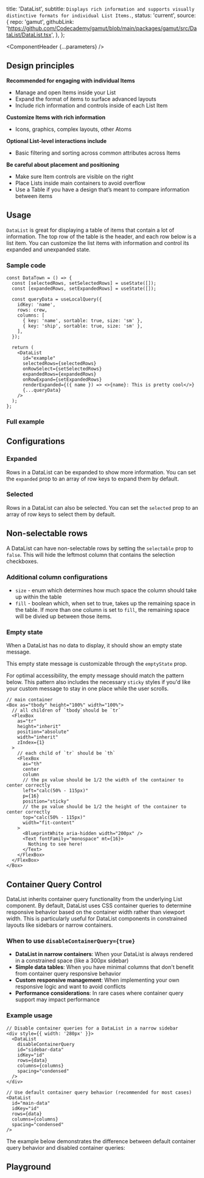 


  title: 'DataList',
  subtitle: `Displays rich information and supports visually distinctive formats for individual List Items.`,
  status: 'current',
  source: {
    repo: 'gamut',
    githubLink:
      'https://github.com/Codecademy/gamut/blob/main/packages/gamut/src/DataList/DataList.tsx',
  },
};

<Meta of={DataListStories} />

<ComponentHeader {...parameters} />

## Design principles

**Recommended for engaging with individual Items**

- Manage and open Items inside your List
- Expand the format of items to surface advanced layouts
- Include rich information and controls inside of each List Item

**Customize Items with rich information**

- Icons, graphics, complex layouts, other Atoms

**Optional List-level interactions include**

- Basic filtering and sorting across common attributes across Items

**Be careful about placement and positioning**

- Make sure Item controls are visible on the right
- Place Lists inside main containers to avoid overflow
- Use a Table if you have a design that’s meant to compare information between items

## Usage

`DataList` is great for displaying a table of items that contain a lot of information. The top row of the table is the header, and each row below is a list item. You can customize the list items with information and control its expanded and unexpanded state.

### Sample code

```tsx
const DataTown = () => {
  const [selectedRows, setSelectedRows] = useState([]);
  const [expandedRows, setExpandedRows] = useState([]);

  const queryData = useLocalQuery({
    idKey: 'name',
    rows: crew,
    columns: [
      { key: 'name', sortable: true, size: 'sm' },
      { key: 'ship', sortable: true, size: 'sm' },
    ],
  });

  return (
    <DataList
      id="example"
      selectedRows={selectedRows}
      onRowSelect={setSelectedRows}
      expandedRows={expandedRows}
      onRowExpand={setExpandedRows}
      renderExpanded={({ name }) => <>{name}: This is pretty cool</>}
      {...queryData}
    />
  );
};
```

### Full example

<Canvas of={DataListStories.FullDataList} />

## Configurations

### Expanded

Rows in a DataList can be expanded to show more information. You can set the `expanded` prop to an array of row keys to expand them by default.

<Canvas of={DataListStories.Expanded} />

### Selected

Rows in a DataList can also be selected. You can set the `selected` prop to an array of row keys to select them by default.

<Canvas of={DataListStories.Selected} />

## Non-selectable rows

A DataList can have non-selectable rows by setting the `selectable` prop to `false`. This will hide the leftmost column that contains the selection checkboxes.

<Canvas of={DataListStories.NonSelectable} />

### Additional column configurations

- `size` - enum which determines how much space the column should take up within the table
- `fill` - boolean which, when set to true, takes up the remaining space in the table. If more than one column is set to `fill`, the remaining space will be divied up between those items.

### Empty state

When a DataList has no data to display, it should show an empty state message.

<Canvas of={DataListStories.EmptyState} />

This empty state message is customizable through the `emptyState` prop.

<Canvas of={DataListStories.EmptyStateCustom} />

For optimal accessibility, the empty message should match the pattern below. This pattern also includes the necessary `sticky` styles if you'd like your custom message to stay in one place while the user scrolls.

```tsx
// main container
<Box as="tbody" height="100%" width="100%">
  // all children of `tbody`should be `tr`
  <FlexBox
    as="tr"
    height="inherit"
    position="absolute"
    width="inherit"
    zIndex={1}
  >
    // each child of `tr` should be `th`
    <FlexBox
      as="th"
      center
      column
      // the px value should be 1/2 the width of the container to center correctly
      left="calc(50% - 115px)"
      p={16}
      position="sticky"
      // the px value should be 1/2 the height of the container to center correctly
      top="calc(50% - 115px)"
      width="fit-content"
    >
      <BlueprintWhite aria-hidden width="200px" />
      <Text fontFamily="monospace" mt={16}>
        Nothing to see here!
      </Text>
    </FlexBox>
  </FlexBox>
</Box>
```

## Container Query Control

DataList inherits container query functionality from the underlying List component. By default, DataList uses CSS container queries to determine responsive behavior based on the container width rather than viewport width. This is particularly useful for DataList components in constrained layouts like sidebars or narrow containers.

### When to use `disableContainerQuery={true}`

- **DataList in narrow containers**: When your DataList is always rendered in a constrained space (like a 300px sidebar)
- **Simple data tables**: When you have minimal columns that don't benefit from container query responsive behavior
- **Custom responsive management**: When implementing your own responsive logic and want to avoid conflicts
- **Performance considerations**: In rare cases where container query support may impact performance

### Example usage

```tsx
// Disable container queries for a DataList in a narrow sidebar
<div style={{ width: '280px' }}>
  <DataList
    disableContainerQuery
    id="sidebar-data"
    idKey="id"
    rows={data}
    columns={columns}
    spacing="condensed"
  />
</div>

// Use default container query behavior (recommended for most cases)
<DataList
  id="main-data"
  idKey="id"
  rows={data}
  columns={columns}
  spacing="condensed"
/>
```

The example below demonstrates the difference between default container query behavior and disabled container queries:

<Canvas of={DataListStories.DisableContainerQuery} />

<Callout text="In most cases, you should use the default container query behavior as it provides better responsive design. Only disable container queries when you have specific layout requirements that conflict with the default behavior." />

## Playground

<Canvas sourceState="shown" of={DataListStories.Default} />

<Controls />
